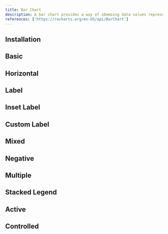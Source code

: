 ```yaml
---
title: Bar Chart
description: A bar chart provides a way of sDemoing data values represented as component bars. It is sometimes used to sDemo trend data, and the component of multiple data sets side by side.
references: ['https://recharts.org/en-US/api/BarChart']
---
```


## Installation
<Install component='chart' />

## Basic
<Demo center className='w-full' component='charts/bar/bar-chart-basic-demo' />

## Horizontal
<Demo center className='w-full' component='charts/bar/bar-chart-horizontal-demo' />

## Label
<Demo center className='w-full' component='charts/bar/bar-chart-label-demo' />

## Inset Label
<Demo center className='w-full' component='charts/bar/bar-chart-horizontal-label-inset-demo' />

## Custom Label
<Demo center className='w-full' component='charts/bar/bar-chart-custom-label-demo' />

## Mixed
<Demo center className='w-full' component='charts/bar/bar-chart-mixed-demo' />

## Negative
<Demo center className='w-full' component='charts/bar/bar-chart-negative-demo' />

## Multiple
<Demo center className='w-full' component='charts/bar/bar-chart-multiple-demo' />

## Stacked Legend
<Demo center className='w-full' component='charts/bar/bar-chart-stacked-legend-demo' />

## Active
<Demo center className='w-full' component='charts/bar/bar-chart-active-demo' />

## Controlled
<Demo center className='w-full' component='charts/bar/bar-chart-controlled-demo' />

